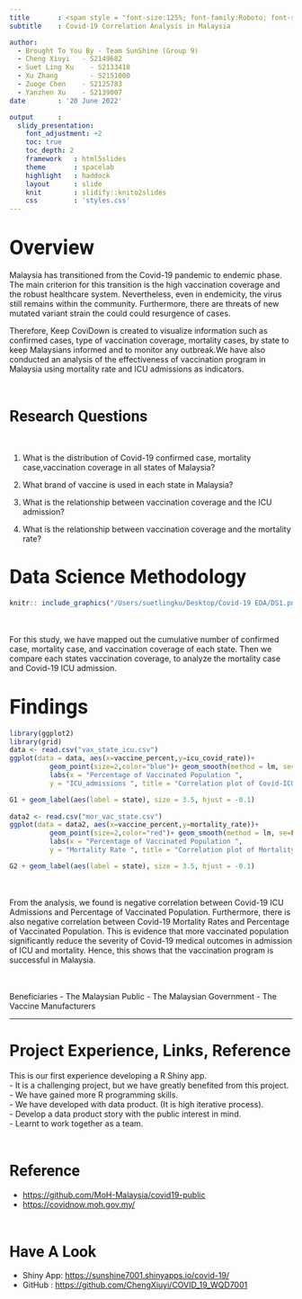 ```yaml
---
title       : <span style = "font-size:125%; font-family:Roboto; font-style:normal"> Keep CoviDown</span>
subtitle    : Covid-19 Correlation Analysis in Malaysia 

author: 
  - Brought To You By - Team SunShine (Group 9)
  - Cheng Xiuyi	  - S2149682
  - Suet Ling Ku 	- S2133418
  - Xu Zhang 	    - S2151000
  - Zuoge Chen 	  - S2125783
  - Yanzhen Xu 	  - S2139007
date        : '20 June 2022'

output      : 
  slidy_presentation:
    font_adjustment: +2
    toc: true
    toc_depth: 2
    framework   : html5slides
    theme       : spacelab
    highlight   : haddock
    layout      : slide 
    knit        : slidify::knito2slides
    css         : 'styles.css'
---
```


# [Overview ]{style="font-size:130%; font-family:Roboto; font-style:normal"}

```{=html}
<style>body {background-image:url('BG1.png'); background-repeat: no-repeat;}</style>
```
Malaysia has transitioned from the Covid-19 pandemic to endemic phase. The main criterion for this transition is the high vaccination coverage and the robust healthcare system. Nevertheless, even in endemicity, the virus still remains within the community. Furthermore, there are threats of new mutated variant strain the could could resurgence of cases. 

Therefore, Keep CoviDown is created to visualize information such as confirmed cases, type of vaccination coverage, mortality cases, by state to keep Malaysians informed and to monitor any outbreak.We have also conducted an analysis of the effectiveness of vaccination program in Malaysia using mortality rate and ICU admissions as indicators. 

<br>

## [Research Questions ]{style="font-size:130%; font-family:Roboto; font-style:normal"}
<br> 

1.  What is the distribution of Covid-19 confirmed case, mortality case,vaccination coverage in all states of Malaysia?

2.  What brand of vaccine is used in each state in Malaysia?

3.  What is the relationship between vaccination coverage and the ICU admission?

4. What is the relationship between vaccination coverage and the mortality rate? 

# [Data Science Methodology ]{style="font-size:125%; font-family:Roboto; font-style:normal"}

```r
knitr:: include_graphics("/Users/suetlingku/Desktop/Covid-19 EDA/DS1.png")
```
<br>
<br>
For this study, we have mapped out the cumulative number of confirmed case, mortality case, and vaccination coverage of each state.
Then we compare each states vaccination coverage, to analyze the mortality case and Covid-19 ICU admission.  



# [ Findings]{style="font-size:130%; font-family:Roboto; font-style:normal"}

```r
library(ggplot2)
library(grid)
data <- read.csv("vax_state_icu.csv")
ggplot(data = data, aes(x=vaccine_percent,y=icu_covid_rate))+
          geom_point(size=2,color="blue")+ geom_smooth(method = lm, se=FALSE) +
          labs(x = "Percentage of Vaccinated Population ", 
          y = "ICU_admissions ", title = "Correlation plot of Covid-ICU Admissions and Vaccinated Population ") ->G1

G1 + geom_label(aes(label = state), size = 3.5, hjust = -0.1)
  
data2 <- read.csv("mor_vac_state.csv")
ggplot(data = data2, aes(x=vaccine_percent,y=mortality_rate))+
          geom_point(size=2,color="red")+ geom_smooth(method = lm, se=FALSE) +
          labs(x = "Percentage of Vaccinated Population ", 
          y = "Mortality Rate ", title = "Correlation plot of Mortality Rate and Vaccinated Population ") -> G2

G2 + geom_label(aes(label = state), size = 3.5, hjust = -0.1)
```
<br>  
From the analysis, we found is negative correlation between Covid-19 ICU Admissions and Percentage of Vaccinated Population. Furthermore, there is also negative correlation between Covid-19 Mortality Rates and Percentage of Vaccinated Population. This is evidence that more vaccinated population significantly reduce the severity of Covid-19 medical outcomes in admission of ICU and mortality. Hence, this shows that the vaccination program is successful in Malaysia. 

<br>  
Beneficiaries
-   The Malaysian Public
-   The Malaysian Government
-   The Vaccine Manufacturers

------------------------------------------------------------------------

# Project Experience, Links, Reference

This is our first experience developing a R Shiny app.\
- It is a challenging project, but we have greatly benefited from this project.\
- We have gained more R programming skills.\
- We have developed with data product. (It is high iterative process).\
- Develop a data product story with the public interest in mind.\
- Learnt to work together as a team.

<br>

## [ Reference ]{style="font-size:130%; font-family:Roboto; font-style:normal"}

-   <https://github.com/MoH-Malaysia/covid19-public>
-   <https://covidnow.moh.gov.my/>

<br>

## [ Have A Look ]{style="font-size:130%; font-family:Roboto; font-style:normal"}

-   Shiny App: <https://sunshine7001.shinyapps.io/covid-19/>\
-   GitHub : <https://github.com/ChengXiuyi/COVID_19_WQD7001>\
